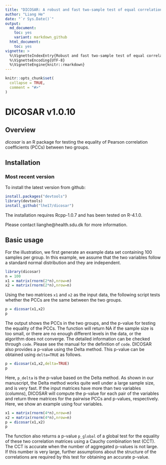 ```yaml
---
title: "DICOSAR: A robust and fast two-sample test of equal correlations"
author: "Liang He"
date: "`r Sys.Date()`"
output:
  md_document:
    toc: yes
    variant: markdown_github
  html_document:
    toc: yes
vignette: >
  %\VignetteIndexEntry{Robust and fast two-sample test of equal correlations}
  %\VignetteEncoding{UTF-8}
  %\VignetteEngine{knitr::rmarkdown} 
---
```


```r
knitr::opts_chunk$set(
  collapse = TRUE,
  comment = "#>"
)
```

# DICOSAR v1.0.10

## Overview

*dicosar* is an R package for testing the equality of Pearson correlation coefficients (PCCs) between two groups.  

## Installation

### Most recent version

To install the latest version from github:
```r
install.packages("devtools")
library(devtools)
install_github("lhe17/dicosar")
```

The installation requires Rcpp-1.0.7 and has been tested on R-4.1.0.

Please contact lianghe@health.sdu.dk for more information.
  
## Basic usage

For the illustration, we first generate an example data set containing 100 samples per group. In this example, we assume that the two variables follow a standard normal distribution and they are independent.    

```r
library(dicosar)
n = 100
x1 = matrix(rnorm(2*n),nrow=n)
x2 = matrix(rnorm(2*n),nrow=n)
```
Using the two matrices ```x1``` and ```x2``` as the input data, the following script tests whether the PCCs are the same between the two groups.  

```r
p = dicosar(x1,x2)
p
```
The output shows the PCCs in the two groups, and the p-value for testing the equality of the PCCs. The function will return NA if the sample size is too small, or there are no enough different levels in the data, or the algorithm does not converge. The detailed information can be checked through ```code```. Please see the manual for the definition of ```code```. DICOSAR also provides a p-value using the Delta method. This p-value can be obtained using ```delta=TRUE``` as follows.

```r
p = dicosar(x1,x2,delta=TRUE)
p
```
Here, ```p_delta``` is the p-value based on the Delta method. As shown in our manuscript, the Delta method works quite well under a large sample size, and is very fast. If the input matrices have more than two variables (columns), DICOSAR will compute the p-value for each pair of the variables and return three matrices for the pairwise PCCs and p-values, respectively. Here, we show an example using four variables. 

```r
x1 = matrix(rnorm(4*n),nrow=n)
x2 = matrix(rnorm(4*n),nrow=n)
p = dicosar(x1,x2)
p
```
The function also returns a p-value ```p_global``` of a global test for the equality of these two correlation matrices using a Cauchy combination test (CCT). The CCT is accurate when the number of aggregated p-values is not large. If this number is very large, further assumptions about the structure of the correlations are required by this test for obtaining an accurate p-value.          

